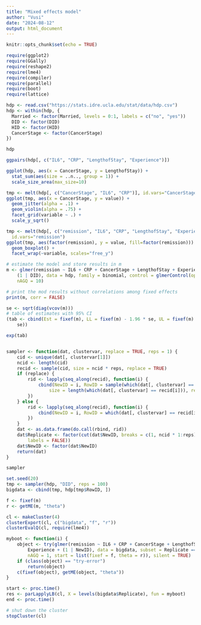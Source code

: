 ---
title: "Mixed effects model"
author: "Vusi"
date: "2024-08-12"
output: html_document
---

```{r setup, include=FALSE}
knitr::opts_chunk$set(echo = TRUE)
```

```{r}
require(ggplot2)
require(GGally)
require(reshape2)
require(lme4)
require(compiler)
require(parallel)
require(boot)
require(lattice)
```

```{r}
hdp <- read.csv("https://stats.idre.ucla.edu/stat/data/hdp.csv")
hdp <- within(hdp, {
  Married <- factor(Married, levels = 0:1, labels = c("no", "yes"))
  DID <- factor(DID)
  HID <- factor(HID)
  CancerStage <- factor(CancerStage)
})

hdp
```

```{r}
ggpairs(hdp[, c("IL6", "CRP", "LengthofStay", "Experience")])
```

```{r}
ggplot(hdp, aes(x = CancerStage, y = LengthofStay)) +
  stat_sum(aes(size = ..n.., group = 1)) +
  scale_size_area(max_size=10)
```

```{r}
tmp <- melt(hdp[, c("CancerStage", "IL6", "CRP")], id.vars="CancerStage")
ggplot(tmp, aes(x = CancerStage, y = value)) +
  geom_jitter(alpha = .1) +
  geom_violin(alpha = .75) +
  facet_grid(variable ~ .) +
  scale_y_sqrt()
```

```{r}
tmp <- melt(hdp[, c("remission", "IL6", "CRP", "LengthofStay", "Experience")],
  id.vars="remission")
ggplot(tmp, aes(factor(remission), y = value, fill=factor(remission))) +
  geom_boxplot() +
  facet_wrap(~variable, scales="free_y")
```

```{r}
# estimate the model and store results in m
m <- glmer(remission ~ IL6 + CRP + CancerStage + LengthofStay + Experience +
    (1 | DID), data = hdp, family = binomial, control = glmerControl(optimizer = "bobyqa"),
    nAGQ = 10)

# print the mod results without correlations among fixed effects
print(m, corr = FALSE)
```

```{r}
se <- sqrt(diag(vcov(m)))
# table of estimates with 95% CI
(tab <- cbind(Est = fixef(m), LL = fixef(m) - 1.96 * se, UL = fixef(m) + 1.96 *
    se))
```

```{r}
exp(tab)
```

```{r}

```

```{r}
sampler <- function(dat, clustervar, replace = TRUE, reps = 1) {
    cid <- unique(dat[, clustervar[1]])
    ncid <- length(cid)
    recid <- sample(cid, size = ncid * reps, replace = TRUE)
    if (replace) {
        rid <- lapply(seq_along(recid), function(i) {
            cbind(NewID = i, RowID = sample(which(dat[, clustervar] == recid[i]),
                size = length(which(dat[, clustervar] == recid[i])), replace = TRUE))
        })
    } else {
        rid <- lapply(seq_along(recid), function(i) {
            cbind(NewID = i, RowID = which(dat[, clustervar] == recid[i]))
        })
    }
    dat <- as.data.frame(do.call(rbind, rid))
    dat$Replicate <- factor(cut(dat$NewID, breaks = c(1, ncid * 1:reps), include.lowest = TRUE,
        labels = FALSE))
    dat$NewID <- factor(dat$NewID)
    return(dat)
}

sampler
```

```{r}
set.seed(20)
tmp <- sampler(hdp, "DID", reps = 100)
bigdata <- cbind(tmp, hdp[tmp$RowID, ])
```

```{r}
f <- fixef(m)
r <- getME(m, "theta")

cl <- makeCluster(4)
clusterExport(cl, c("bigdata", "f", "r"))
clusterEvalQ(cl, require(lme4))
```

```{r}
myboot <- function(i) {
    object <- try(glmer(remission ~ IL6 + CRP + CancerStage + LengthofStay +
        Experience + (1 | NewID), data = bigdata, subset = Replicate == i, family = binomial,
        nAGQ = 1, start = list(fixef = f, theta = r)), silent = TRUE)
    if (class(object) == "try-error")
        return(object)
    c(fixef(object), getME(object, "theta"))
}
```

```{r}
start <- proc.time()
res <- parLapplyLB(cl, X = levels(bigdata$Replicate), fun = myboot)
end <- proc.time()

# shut down the cluster
stopCluster(cl)
```

```{r}

```

```{r}

```

```{r}

```

```{r}

```

```{r}

```

```{r}

```